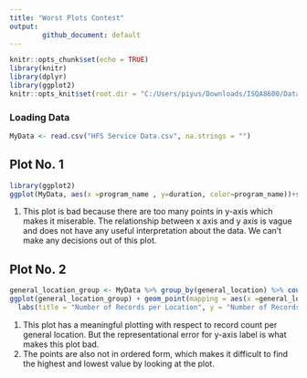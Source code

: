 ```yaml
---
title: "Worst Plots Contest"
output:
        github_document: default
---
```


```r
knitr::opts_chunk$set(echo = TRUE)
library(knitr)
library(dplyr)
library(ggplot2)
knitr::opts_knit$set(root.dir = "C:/Users/piyus/Downloads/ISQA8600/Data Cleaning Document")
```

### Loading Data

```r
MyData <- read.csv("HFS Service Data.csv", na.strings = "")
```

## Plot No. 1

```r
library(ggplot2)
ggplot(MyData, aes(x =program_name , y=duration, color=program_name))+stat_summary(fun = "mean", geom = "bar")
```

1. This plot is bad because there are too many points in y-axis which makes it miserable. The relationship between x axis and y axis is vague and does not have any useful interpretation about the data. We can't make any decisions out of this plot.

## Plot No. 2

```r

general_location_group <- MyData %>% group_by(general_location) %>% count(sort=TRUE)
ggplot(general_location_group) + geom_point(mapping = aes(x =general_location, y = n)) +
  labs(title = "Number of Records per Location", y = "Number of Records", x = "general_location")
```

1. This plot has a meaningful plotting with respect to record count per general location. But the representational error for y-axis label is what makes this plot bad.
2. The points are also not in ordered form, which makes it difficult to find the highest and lowest value by looking at the plot.
